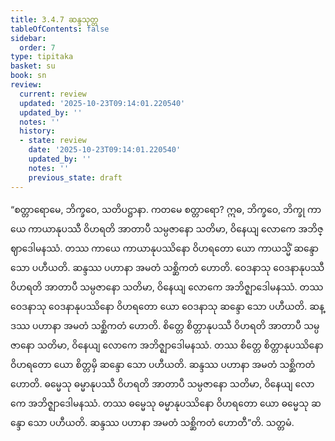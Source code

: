 ```yaml
---
title: 3.4.7 ဆန္ဒသုတ္တ
tableOfContents: false
sidebar:
  order: 7
type: tipitaka
basket: su
book: sn
review:
  current: review
  updated: '2025-10-23T09:14:01.220540'
  updated_by: ''
  notes: ''
  history:
  - state: review
    date: '2025-10-23T09:14:01.220540'
    updated_by: ''
    notes: ''
    previous_state: draft
---
```



<ReviewStatus review={frontmatter.review} showDetails={true} />

<HypothesisAnnotation frontmatter={frontmatter} />

<DynamicBreadcrumb />

<Division number="403" book="sn" e="ch" v="18" p="338">

<Paragraph number="920" book="sn">
“စတ္တာရောမေ, ဘိက္ခဝေ, သတိပဋ္ဌာနာ. ကတမေ စတ္တာရော? ဣဓ, ဘိက္ခဝေ, ဘိက္ခု ကာယေ ကာယာနုပဿီ ဝိဟရတိ အာတာပီ သမ္ပဇာနော သတိမာ, ဝိနေယျ လောကေ အဘိဇ္ဈာဒေါမနဿံ. တဿ ကာယေ ကာယာနုပဿိနော ဝိဟရတော ယော ကာယသ္မိံ ဆန္ဒော သော ပဟီယတိ. ဆန္ဒဿ ပဟာနာ အမတံ သစ္ဆိကတံ ဟောတိ.
</Paragraph>

<Paragraph number="921" book="sn">
ဝေဒနာသု ဝေဒနာနုပဿီ ဝိဟရတိ အာတာပီ သမ္ပဇာနော သတိမာ, ဝိနေယျ လောကေ အဘိဇ္ဈာဒေါမနဿံ. တဿ ဝေဒနာသု ဝေဒနာနုပဿိနော ဝိဟရတော ယော ဝေဒနာသု ဆန္ဒော သော ပဟီယတိ. ဆန္ဒဿ ပဟာနာ အမတံ သစ္ဆိကတံ ဟောတိ.
</Paragraph>

<Paragraph number="922" book="sn">
စိတ္တေ စိတ္တာနုပဿီ ဝိဟရတိ အာတာပီ သမ္ပဇာနော သတိမာ, ဝိနေယျ လောကေ အဘိဇ္ဈာဒေါမနဿံ. တဿ စိတ္တေ စိတ္တာနုပဿိနော ဝိဟရတော ယော စိတ္တမှိ ဆန္ဒော သော ပဟီယတိ. ဆန္ဒဿ ပဟာနာ အမတံ သစ္ဆိကတံ ဟောတိ.
</Paragraph>

<Paragraph number="923" book="sn">
ဓမ္မေသု ဓမ္မာနုပဿီ ဝိဟရတိ အာတာပီ သမ္ပဇာနော သတိမာ, ဝိနေယျ လောကေ အဘိဇ္ဈာဒေါမနဿံ. တဿ ဓမ္မေသု ဓမ္မာနုပဿိနော ဝိဟရတော ယော ဓမ္မေသု ဆန္ဒော သော ပဟီယတိ. ဆန္ဒဿ ပဟာနာ အမတံ သစ္ဆိကတံ ဟောတီ”တိ.

</Paragraph>
</Division>

<Paragraph number="924" type="center" book="sn">
သတ္တမံ.
</Paragraph>